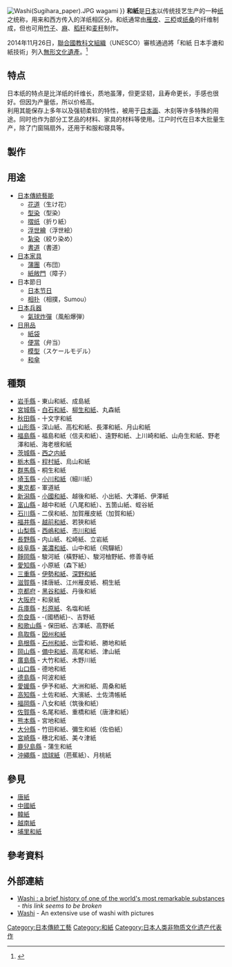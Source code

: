 {{多個問題|
{{请求翻译|ja}}
{{Refimprove |time=2009-05-28T14:23:01+00:00 }}
}}
[[File:Washi(Sugihara_paper).JPG|thumb]]
{{Japanese
|japanese=和紙
|kana=わし/わがみ
|romaji=washi{{`}}wagami
}}
'''和紙'''是[[日本|日本]]以传统技艺生产的一种[[纸|纸]]之统称，用来和西方传入的洋纸相区分。和纸通常由[[雁皮|雁皮]]、[[三椏|三椏]]或[[纸桑|纸桑]]的纤维制成，但也可用[[竹子|竹子]]、[[麻|麻]]、[[稻秆|稻秆]]和[[麦秆|麦秆]]制作。

2014年11月26日，[[聯合國教科文組織|聯合國教科文組織]]（UNESCO）審核通過將「和紙 日本手漉和紙技術」列入[[無形文化遺產|無形文化遺產]]。<ref>{{cite news|url=http://www.cna.com.tw/news/aopl/201411270077-1.aspx|title=和紙申遺成功 安倍高興|date=2014-11-27|accessdate=2014-11-27|archive-date=2016-03-04|archive-url=https://web.archive.org/web/20160304124109/http://www.cna.com.tw/news/aopl/201411270077-1.aspx|dead-url=no}}</ref>

== 特点 ==
日本纸的特点是比洋纸的纤维长，质地虽薄，但更坚韧，且寿命更长，手感也很好。但因为产量低，所以价格高。
<br />
利用其能保存上多年以及强韧柔软的特性，被用于[[胶彩画|日本画]]、木刻等许多特殊的用途。同时也作为部分工艺品的材料、家具的材料等使用。江户时代在日本大批量生产，除了门窗隔扇外，还用于和服和寝具等。

== 製作 ==

== 用途 ==
* [[日本傳統藝能|日本傳統藝能]]
** [[花道|花道]]（生け花）
** [[型染|型染]]（型染）
** [[日本摺紙|摺纸]]（折り紙）
** [[浮世繪|浮世繪]]（浮世絵）
** [[紮染|紮染]]（絞り染め）
** [[東亞書法|書道]]（書道）
* [[日本家具|日本家具]]
** [[蒲團|蒲團]]（布団）
** [[紙敞門|紙敞門]]（障子）
* 日本節日
** [[日本节日|日本节日]]
** [[相扑|相扑]]（相撲，Sumou）
* [[日本兵器|日本兵器]]
** [[氣球炸彈|氣球炸彈]]（風船爆弾）
* [[日用品|日用品]]
** [[紙袋|紙袋]]
** [[飯盒|便當]]（弁当）
** [[模型|模型]]（スケールモデル）
** [[和傘|和傘]]

== 種類 ==
* [[岩手縣|岩手縣]] - 東山和紙、成島紙
* [[宮城縣|宮城縣]] - [[白石和紙|白石和紙]]、[[柳生和紙|柳生和紙]]、丸森紙
* [[秋田縣|秋田縣]] - 十文字和紙
* [[山形縣|山形縣]] - 深山紙、高松和紙、長澤和紙、月山和紙
* [[福島縣|福島縣]] - 福島和紙（信夫和紙）、遠野和紙、上川崎和紙、山舟生和紙、野老澤和紙、海老根和紙
* [[茨城縣|茨城縣]] - [[西之内紙|西之内紙]]
* [[栃木縣|栃木縣]] - [[程村紙|程村紙]]、烏山和紙
* [[群馬縣|群馬縣]] - 桐生和紙
* [[埼玉縣|埼玉縣]] - [[小川和紙|小川和紙]]（細川紙）
* [[東京都|東京都]] - 軍道紙
* [[新潟縣|新潟縣]] - [[小國和紙|小國和紙]]、越後和紙、小出紙、大澤紙、伊澤紙
* [[富山縣|富山縣]] - 越中和紙（八尾和紙）、五箇山紙、蛭谷紙
* [[石川縣|石川縣]] - 二俣和紙、加賀雁皮紙（加賀和紙）
* [[福井縣|福井縣]] - [[越前和紙|越前和紙]]、若狹和紙
* [[山梨縣|山梨縣]] - [[西嶋和紙|西嶋和紙]]、[[市川和紙|市川和紙]]
* [[長野縣|長野縣]] - 内山紙、松崎紙、立岩紙
* [[岐阜縣|岐阜縣]] - [[美濃和紙|美濃和紙]]、山中和紙（飛驒紙）
* [[靜岡縣|靜岡縣]] - 駿河紙（橫野紙）、駿河柚野紙、修善寺紙
* [[愛知縣|愛知縣]] - 小原紙（森下紙）
* [[三重縣|三重縣]] - [[伊勢和紙|伊勢和紙]]、[[深野和紙|深野和紙]]
* [[滋賀縣|滋賀縣]] - 揉唐紙、江州雁皮紙、桐生紙
* [[京都府|京都府]] - [[黑谷和紙|黑谷和紙]]、丹後和紙
* [[大阪府|大阪府]] - 和泉紙
* [[兵庫縣|兵庫縣]] - [[杉原紙|杉原紙]]、名塩和紙
* [[奈良縣|奈良縣]] - -{國栖紙}-、吉野紙
* [[和歌山縣|和歌山縣]] - 保田紙、古澤紙、高野紙
* [[鳥取縣|鳥取縣]] - [[因州和紙|因州和紙]]
* [[島根縣|島根縣]] - [[石州和紙|石州和紙]]、出雲和紙、勝地和紙
* [[岡山縣|岡山縣]] - [[備中和紙|備中和紙]]、高尾和紙、津山紙
* [[廣島縣|廣島縣]] - 大竹和紙、木野川紙
* [[山口縣|山口縣]] - 德地和紙
* [[德島縣|德島縣]] - 阿波和紙
* [[愛媛縣|愛媛縣]] - 伊予和紙、大洲和紙、周桑和紙
* [[高知縣|高知縣]] - 土佐和紙、大濱紙、土佐清帳紙
* [[福岡縣|福岡縣]] - 八女和紙（筑後和紙）
* [[佐賀縣|佐賀縣]] - 名尾和紙、重橋和紙（唐津和紙）
* [[熊本縣|熊本縣]] - 宮地和紙
* [[大分縣|大分縣]] - 竹田和紙、彌生和紙（佐伯紙）
* [[宮崎縣|宮崎縣]] - 穗北和紙、美々津紙
* [[鹿兒島縣|鹿兒島縣]] - 蒲生和紙
* [[沖繩縣|沖繩縣]] - [[琉球紙|琉球紙]]（芭蕉紙）、月桃紙

==參見==
*[[唐紙|唐紙]]
*[[中國紙|中國紙]]
*[[韓紙|韓紙]]
*[[越南紙|越南紙]]
*[[埔里和紙|埔里和紙]]

==參考資料==
{{reflist}}

== 外部連結 ==
* [https://web.archive.org/web/20021016234130/http://www.interlog.com/~washi/washi.htm Washi : a brief history of one of the world's most remarkable substances] - ''this link seems to be broken''
* [https://web.archive.org/web/20051218064501/http://www.jgc.co.jp/waza/b4_washi/index.htm Washi] - An extensive use of washi with pictures

{{日本的传统艺能}}
{{日式建筑元素}}

{{Authority control}}

[[Category:日本傳統工藝|Category:日本傳統工藝]]
[[Category:和紙|Category:和紙]]
[[Category:日本人类非物质文化遗产代表作|Category:日本人类非物质文化遗产代表作]]